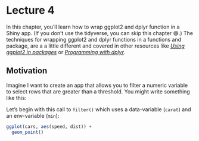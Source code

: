 # Lecture 4 {#lecture4}

In this chapter, you'll learn how to wrap ggplot2 and dplyr function in a Shiny app.
(If you don't use the tidyverse, you can skip this chapter 😄.) The techniques for wrapping ggplot2 and dplyr functions in a functions and package, are a a little different and covered in other resources like [*Using ggplot2 in packages*](http://ggplot2.tidyverse.org/dev/articles/ggplot2-in-packages.html) or [*Programming with dplyr*](http://dplyr.tidyverse.org/articles/programming.html).


## Motivation {#tidy-motivation}

Imagine I want to create an app that allows you to filter a numeric variable to select rows that are greater than a threshold.
You might write something like this:

Let's begin with this call to `filter()` which uses a data-variable (`carat`) and an env-variable (`min`):

```r
ggplot(cars, aes(speed, dist)) + 
  geom_point()
```

